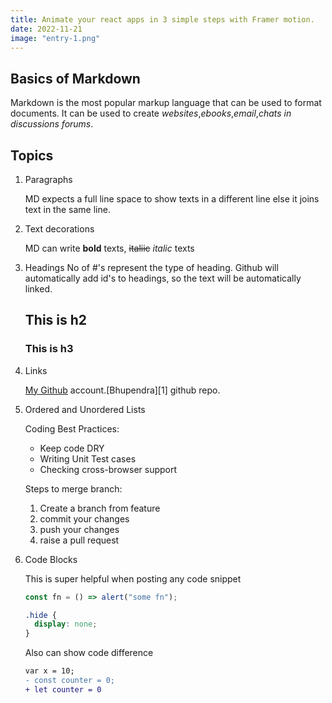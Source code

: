 ```yaml
---
title: Animate your react apps in 3 simple steps with Framer motion.
date: 2022-11-21
image: "entry-1.png"
---
```


## Basics of Markdown

Markdown is the most popular markup language that can be used to format documents. It can be used to create _websites_,_ebooks_,_email_,_chats in discussions forums_.


## Topics

1. Paragraphs

   MD expects a full line space to show texts in a different line else it joins text in the same line.

2. Text decorations

   MD can write **bold** texts, ~~italiic~~ _italic_ texts

3. Headings
   No of #'s represent the type of heading. Github will automatically add id's to headings, so the text will be automatically linked.
   ## This is h2
   ### This is h3
4. Links

   [My Github](https://github.com/bhupendra1011 "all repos") account.[Bhupendra][1] github repo.

5. Ordered and Unordered Lists

   Coding Best Practices:

   - Keep code DRY
   - Writing Unit Test cases
   - Checking cross-browser support

   Steps to merge branch:

   1. Create a branch from feature
   1. commit your changes
   1. push your changes
   1. raise a pull request

6. Code Blocks

   This is super helpful when posting any code snippet

   ```js
   const fn = () => alert("some fn");
   ```

   ```css
   .hide {
     display: none;
   }
   ```

   Also can show code difference

   ```diff
   var x = 10;
   - const counter = 0;
   + let counter = 0
   ```
